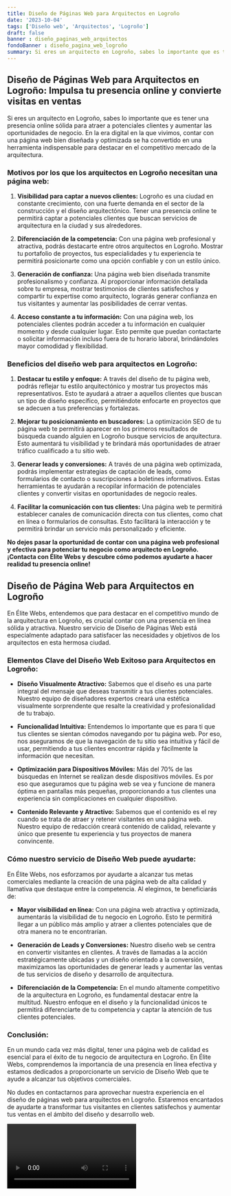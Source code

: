 ```yaml
---
title: Diseño de Páginas Web para Arquitectos en Logroño
date: '2023-10-04'
tags: ['Diseño web', 'Arquitectos', 'Logroño']
draft: false
banner : diseño_paginas_web_arquitectos
fondoBanner : diseño_pagina_web_logroño
summary: Si eres un arquitecto en Logroño, sabes lo importante que es tener una presencia online sólida para atraer a potenciales clientes y aumentar las oportunidades de negocio. En la era digital en la que vivimos, contar con una página web bien diseñada y optimizada se ha convertido en una herramienta indispensable para destacar en el competitivo mercado de la arquitectura.
---
```


## **Diseño de Páginas Web para Arquitectos en Logroño: Impulsa tu presencia online y convierte visitas en ventas**

Si eres un arquitecto en Logroño, sabes lo importante que es tener una presencia online sólida para atraer a potenciales clientes y aumentar las oportunidades de negocio. En la era digital en la que vivimos, contar con una página web bien diseñada y optimizada se ha convertido en una herramienta indispensable para destacar en el competitivo mercado de la arquitectura.

### **Motivos por los que los arquitectos en Logroño necesitan una página web:**

1. **Visibilidad para captar a nuevos clientes:** Logroño es una ciudad en constante crecimiento, con una fuerte demanda en el sector de la construcción y el diseño arquitectónico. Tener una presencia online te permitirá captar a potenciales clientes que buscan servicios de arquitectura en la ciudad y sus alrededores.

2. **Diferenciación de la competencia:** Con una página web profesional y atractiva, podrás destacarte entre otros arquitectos en Logroño. Mostrar tu portafolio de proyectos, tus especialidades y tu experiencia te permitirá posicionarte como una opción confiable y con un estilo único.

3. **Generación de confianza:** Una página web bien diseñada transmite profesionalismo y confianza. Al proporcionar información detallada sobre tu empresa, mostrar testimonios de clientes satisfechos y compartir tu expertise como arquitecto, lograrás generar confianza en tus visitantes y aumentar las posibilidades de cerrar ventas.

4. **Acceso constante a tu información:** Con una página web, los potenciales clientes podrán acceder a tu información en cualquier momento y desde cualquier lugar. Esto permite que puedan contactarte o solicitar información incluso fuera de tu horario laboral, brindándoles mayor comodidad y flexibilidad.

### **Beneficios del diseño web para arquitectos en Logroño:**

1. **Destacar tu estilo y enfoque:** A través del diseño de tu página web, podrás reflejar tu estilo arquitectónico y mostrar tus proyectos más representativos. Esto te ayudará a atraer a aquellos clientes que buscan un tipo de diseño específico, permitiéndote enfocarte en proyectos que se adecuen a tus preferencias y fortalezas.

2. **Mejorar tu posicionamiento en buscadores:** La optimización SEO de tu página web te permitirá aparecer en los primeros resultados de búsqueda cuando alguien en Logroño busque servicios de arquitectura. Esto aumentará tu visibilidad y te brindará más oportunidades de atraer tráfico cualificado a tu sitio web.

3. **Generar leads y conversiones:** A través de una página web optimizada, podrás implementar estrategias de captación de leads, como formularios de contacto o suscripciones a boletines informativos. Estas herramientas te ayudarán a recopilar información de potenciales clientes y convertir visitas en oportunidades de negocio reales.

4. **Facilitar la comunicación con tus clientes:** Una página web te permitirá establecer canales de comunicación directa con tus clientes, como chat en línea o formularios de consultas. Esto facilitará la interacción y te permitirá brindar un servicio más personalizado y eficiente.

**No dejes pasar la oportunidad de contar con una página web profesional y efectiva para potenciar tu negocio como arquitecto en Logroño. ¡Contacta con Élite Webs y descubre cómo podemos ayudarte a hacer realidad tu presencia online!**

<GifSeo />

<Cta />

## Diseño de Página Web para Arquitectos en Logroño

En Élite Webs, entendemos que para destacar en el competitivo mundo de la arquitectura en Logroño, es crucial contar con una presencia en línea sólida y atractiva. Nuestro servicio de Diseño de Páginas Web está especialmente adaptado para satisfacer las necesidades y objetivos de los arquitectos en esta hermosa ciudad.

### Elementos Clave del Diseño Web Exitoso para Arquitectos en Logroño:

- **Diseño Visualmente Atractivo:** Sabemos que el diseño es una parte integral del mensaje que deseas transmitir a tus clientes potenciales. Nuestro equipo de diseñadores expertos creará una estética visualmente sorprendente que resalte la creatividad y profesionalidad de tu trabajo.

- **Funcionalidad Intuitiva:** Entendemos lo importante que es para ti que tus clientes se sientan cómodos navegando por tu página web. Por eso, nos aseguramos de que la navegación de tu sitio sea intuitiva y fácil de usar, permitiendo a tus clientes encontrar rápida y fácilmente la información que necesitan.

- **Optimización para Dispositivos Móviles:** Más del 70% de las búsquedas en Internet se realizan desde dispositivos móviles. Es por eso que aseguramos que tu página web se vea y funcione de manera óptima en pantallas más pequeñas, proporcionando a tus clientes una experiencia sin complicaciones en cualquier dispositivo.

- **Contenido Relevante y Atractivo:** Sabemos que el contenido es el rey cuando se trata de atraer y retener visitantes en una página web. Nuestro equipo de redacción creará contenido de calidad, relevante y único que presente tu experiencia y tus proyectos de manera convincente.

### Cómo nuestro servicio de Diseño Web puede ayudarte:

En Élite Webs, nos esforzamos por ayudarte a alcanzar tus metas comerciales mediante la creación de una página web de alta calidad y llamativa que destaque entre la competencia. Al elegirnos, te beneficiarás de:

- **Mayor visibilidad en línea:** Con una página web atractiva y optimizada, aumentarás la visibilidad de tu negocio en Logroño. Esto te permitirá llegar a un público más amplio y atraer a clientes potenciales que de otra manera no te encontrarían.

- **Generación de Leads y Conversiones:** Nuestro diseño web se centra en convertir visitantes en clientes. A través de llamadas a la acción estratégicamente ubicadas y un diseño orientado a la conversión, maximizamos las oportunidades de generar leads y aumentar las ventas de tus servicios de diseño y desarrollo de arquitectura.

- **Diferenciación de la Competencia:** En el mundo altamente competitivo de la arquitectura en Logroño, es fundamental destacar entre la multitud. Nuestro enfoque en el diseño y la funcionalidad únicos te permitirá diferenciarte de tu competencia y captar la atención de tus clientes potenciales.

### Conclusión:

En un mundo cada vez más digital, tener una página web de calidad es esencial para el éxito de tu negocio de arquitectura en Logroño. En Élite Webs, comprendemos la importancia de una presencia en línea efectiva y estamos dedicados a proporcionarte un servicio de Diseño Web que te ayude a alcanzar tus objetivos comerciales.

No dudes en contactarnos para aprovechar nuestra experiencia en el diseño de páginas web para arquitectos en Logroño. Estaremos encantados de ayudarte a transformar tus visitantes en clientes satisfechos y aumentar tus ventas en el ámbito del diseño y desarrollo web.

<Video />

<CtaBot job='Arquitectos' city='Logroño'/>

<Gmaps query='Logroño+españa+maps' />